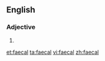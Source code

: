 ==English==

===Adjective===
{{en-adj|-}}

# {{alternative spelling of|[[fecal]]}}

[[et:faecal]]
[[ta:faecal]]
[[vi:faecal]]
[[zh:faecal]]